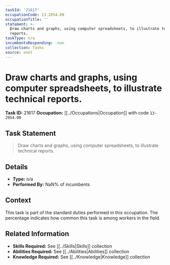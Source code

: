 ```yaml
---
taskId: '21617'
occupationCode: 13-2054.00
occupationTitle: ''
statement: >-
  Draw charts and graphs, using computer spreadsheets, to illustrate technical
  reports.
taskType: n/a
incumbentsResponding: .nan
collection: Tasks
source: onet
---
```

# Draw charts and graphs, using computer spreadsheets, to illustrate technical reports.

**Task ID:** 21617
**Occupation:** [[../Occupations|Occupation]] with code `13-2054.00`

## Task Statement

> Draw charts and graphs, using computer spreadsheets, to illustrate technical reports.

## Details

- **Type:** n/a
- **Performed By:** NaN% of incumbents

## Context

This task is part of the standard duties performed in this occupation. The percentage indicates how common this task is among workers in the field.

## Related Information

- **Skills Required:** See [[../Skills|Skills]] collection
- **Abilities Required:** See [[../Abilities|Abilities]] collection
- **Knowledge Required:** See [[../Knowledge|Knowledge]] collection
